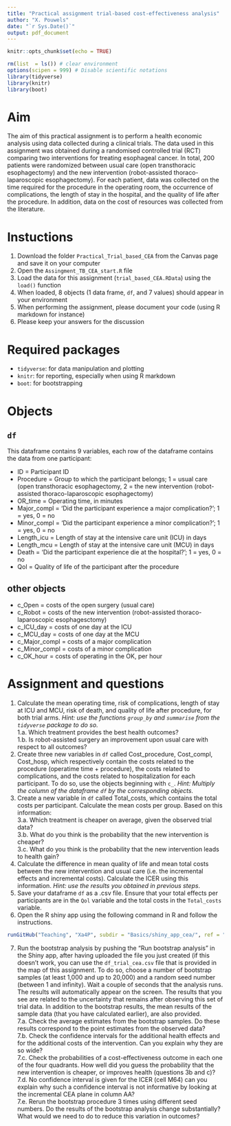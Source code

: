 ```yaml
---
title: "Practical assignment trial-based cost-effectiveness analysis"
author: "X. Pouwels"
date: "`r Sys.Date()`"
output: pdf_document
---
```


```r
knitr::opts_chunk$set(echo = TRUE)
```
```r
rm(list  = ls()) # clear environment
options(scipen = 999) # Disable scientific notations
library(tidyverse)
library(knitr)
library(boot)
```

# Aim
The aim of this practical assignment is to perform a health economic analysis using data collected during a clinical trials. The data used in this assignment was obtained during a randomised controlled trial (RCT) comparing two interventions for treating esophageal cancer. In total, 200 patients were randomized between usual care (open transthoracic esophagectomy) and the new intervention (robot-assisted thoraco-laparoscopic esophagectomy). For each patient, data was collected on the time required for the procedure in the operating room, the occurrence of complications, the length of stay in the hospital, and the quality of life after the procedure. In addition, data on the cost of resources was collected from the literature.

# Instuctions
  
1. Download the folder `Practical_Trial_based_CEA` from the Canvas page and save it on your computer  
2. Open the `Assingment_TB_CEA_start.R` file  
3. Load the data for this assignment (`trial_based_CEA.RData`) using the `load()` function  
4. When loaded, 8 objects (1 data frame, `df`, and 7 values) should appear in your environment  
5. When performing the assignment, please document your code (using R markdown for instance)  
6. Please keep your answers for the discussion  

# Required packages

- `tidyverse`: for data manipulation and plotting    
- `knitr`: for reporting, especially when using R markdown      
- `boot`: for bootstrapping  

# Objects
## `df`
This dataframe contains 9 variables, each row of the dataframe contains the data from one participant:  

- ID = Participant ID  
- Procedure  = Group to which the participant belongs; 1 = usual care (open transthoracic esophagectomy, 2 = the new intervention (robot-assisted thoraco-laparoscopic esophagectomy)  
- OR_time = Operating time, in minutes  
- Major_compl = 'Did the participant experience a major complication?'; 1 = yes, 0 = no  
- Minor_compl = 'Did the participant experience a minor complication?'; 1 = yes, 0 = no  
- Length_icu = Length of stay at the intensive care unit (ICU) in days  
- Length_mcu = Length of stay at the intensive care unit (MCU) in days  
- Death      = 'Did the participant experience die at the hospital?'; 1 = yes, 0 = no   
- Qol = Quality of life of the participant after the procedure  

## other objects
- c_Open =  costs of the open surgery (usual care)  
- c_Robot = costs of the new intervention (robot-assisted thoraco-laparoscopic esophagesctomy)  
- c_ICU_day = costs of one day at the ICU  
- c_MCU_day = costs of one day at the MCU  
- c_Major_compl = costs of a major complication  
- c_Minor_compl = costs of a minor complication  
- c_OK_hour = costs of operating in the OK, per hour

\newpage
# Assignment and questions  
1. Calculate the mean operating time, risk of complications, length of stay at ICU and MCU, risk of death, and quality of life after procedure, for both trial arms.  *Hint: use the functions `group_by` and `summarise` from the `tidyverse` package to do so.*  
1.a. Which treatment provides the best health outcomes?  
1.b. Is robot-assisted surgery an improvement upon usual care with respect to all outcomes?  
2. Create three new variables in `df` called Cost_procedure, Cost_compl, Cost_hosp, which respectively contain the costs related to the procedure (operatime time + procedure), the costs related to complications, and the costs related to hospitalization for each participant. To do so, use the objects beginning with `c_`.   *Hint: Multiply the column of the dataframe `df` by the corresponding objects.*  
3. Create a new variable in `df` called Total_costs, which contains the total costs per participant. Calculate the mean costs per group. Based on this information:  
3.a. Which treatment is cheaper on average, given the observed trial data?  
3.b. What do you think is the probability that the new intervention is cheaper?  
3.c. What do you think is the probability that the new intervention leads to health gain?  
4. Calculate the difference in mean quality of life and mean total costs between the new intervention and usual care (i.e. the incremental effects and incremental costs). Calculate the ICER using this information. *Hint: use the results you obtained in previous steps*.   
5. Save your dataframe `df` as a .csv file. Ensure that your total effects per participants are in the `Qol` variable and the total costs in the `Total_costs` variable.  
6. Open the R shiny app using the following command in R and follow the instructions.   
``` r
runGitHub("Teaching", "Xa4P", subdir = "Basics/shiny_app_cea/", ref = "main")
```
7. Run the bootstrap analysis by pushing the "Run bootstrap analysis" in the Shiny app, after having uploaded the file you just created (if this doesn't work, you can use the `df_trial_cea.csv` file that is provided in the map of this assignment. To do so, choose a number of bootstrap samples (at least 1,000 and up to 20,000) and a random seed number (between 1 and infinity). Wait a couple of seconds that the analysis runs. The results will automatically appear on the screen. The results that you see are related to the uncertainty that remains after observing this set of trial data. In addition to the bootstrap results, the mean results of the sample data (that you have calculated earlier), are also provided.    
7.a. Check the average estimates from the bootstrap samples. Do these results correspond to the point estimates from the observed data?  
7.b. Check the confidence intervals for the additional health effects and for the additional costs of the intervention. Can you explain why they are so wide?  
7.c. Check the probabilities of a cost-effectiveness outcome in each one of the four quadrants. How well did you guess the probability that the new intervention is cheaper, or improves health (questions 3b and c)?  
7.d. No confidence interval is given for the ICER (cell M64) can you explain why such a confidence interval is not informative by looking at the incremental CEA plane in column AA?  
7.e. Rerun the bootstrap procedure 3 times using different seed numbers. Do the results of the bootstrap analysis change substantially? What would we need to do to reduce this variation in outcomes?  